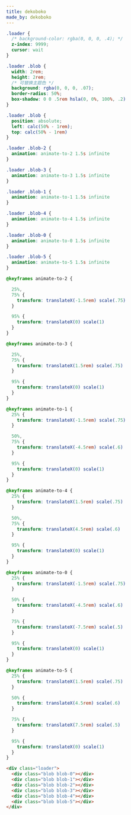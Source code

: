 ```yaml
---
title: dekoboko
made_by: dekoboko
---
```


```css
.loader {
  /* background-color: rgba(0, 0, 0, .4); */
  z-index: 9999;
  cursor: wait
}

.loader .blob {
  width: 2rem;
  height: 2rem;
  /* 可替换主题色 */
  background: rgba(0, 0, 0, .07);
  border-radius: 50%;
  box-shadow: 0 0 .5rem hsla(0, 0%, 100%, .2)
}

.loader .blob {
  position: absolute;
  left: calc(50% - 1rem);
  top: calc(50% - 1rem)
}

.loader .blob-2 {
  animation: animate-to-2 1.5s infinite
}

.loader .blob-3 {
  animation: animate-to-3 1.5s infinite
}

.loader .blob-1 {
  animation: animate-to-1 1.5s infinite
}

.loader .blob-4 {
  animation: animate-to-4 1.5s infinite
}

.loader .blob-0 {
  animation: animate-to-0 1.5s infinite
}

.loader .blob-5 {
  animation: animate-to-5 1.5s infinite
}

@keyframes animate-to-2 {

  25%,
  75% {
    transform: translateX(-1.5rem) scale(.75)
  }

  95% {
    transform: translateX(0) scale(1)
  }
}

@keyframes animate-to-3 {

  25%,
  75% {
    transform: translateX(1.5rem) scale(.75)
  }

  95% {
    transform: translateX(0) scale(1)
  }
}

@keyframes animate-to-1 {
  25% {
    transform: translateX(-1.5rem) scale(.75)
  }

  50%,
  75% {
    transform: translateX(-4.5rem) scale(.6)
  }

  95% {
    transform: translateX(0) scale(1)
  }
}

@keyframes animate-to-4 {
  25% {
    transform: translateX(1.5rem) scale(.75)
  }

  50%,
  75% {
    transform: translateX(4.5rem) scale(.6)
  }

  95% {
    transform: translateX(0) scale(1)
  }
}

@keyframes animate-to-0 {
  25% {
    transform: translateX(-1.5rem) scale(.75)
  }

  50% {
    transform: translateX(-4.5rem) scale(.6)
  }

  75% {
    transform: translateX(-7.5rem) scale(.5)
  }

  95% {
    transform: translateX(0) scale(1)
  }
}

@keyframes animate-to-5 {
  25% {
    transform: translateX(1.5rem) scale(.75)
  }

  50% {
    transform: translateX(4.5rem) scale(.6)
  }

  75% {
    transform: translateX(7.5rem) scale(.5)
  }

  95% {
    transform: translateX(0) scale(1)
  }
}

```

```html
<div class="loader">
  <div class="blob blob-0"></div>
  <div class="blob blob-1"></div>
  <div class="blob blob-2"></div>
  <div class="blob blob-3"></div>
  <div class="blob blob-4"></div>
  <div class="blob blob-5"></div>
</div>
```
